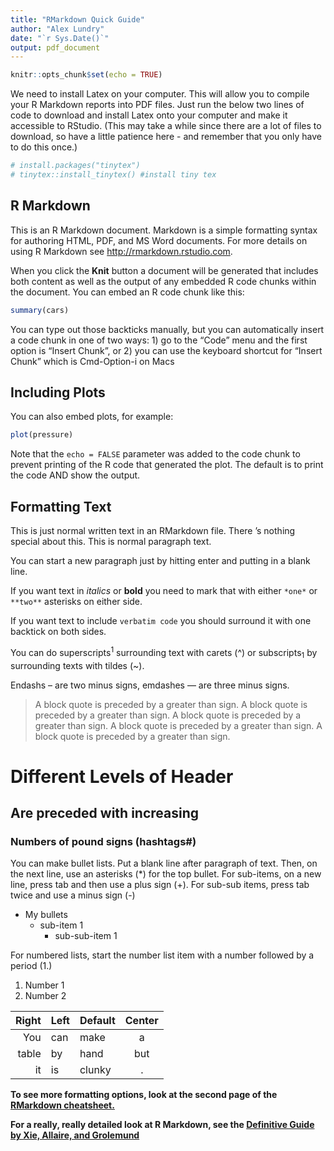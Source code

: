 ```yaml
---
title: "RMarkdown Quick Guide"
author: "Alex Lundry"
date: "`r Sys.Date()`"
output: pdf_document
---
```


```r
knitr::opts_chunk$set(echo = TRUE)
```

We need to install Latex on your computer.  This will allow you to compile your R Markdown reports into PDF files.  Just run the below two lines of code to download and install Latex onto your computer and make it accessible to RStudio.  (This may take a while since there are a lot of files to download, so have a little patience here - and remember that you only have to do this once.)

```r
# install.packages("tinytex")
# tinytex::install_tinytex() #install tiny tex
```


## R Markdown

This is an R Markdown document. Markdown is a simple formatting syntax for authoring HTML, PDF, and MS Word documents. For more details on using R Markdown see <http://rmarkdown.rstudio.com>.

When you click the **Knit** button a document will be generated that includes both content as well as the output of any embedded R code chunks within the document. You can embed an R code chunk like this:

```r
summary(cars)
```

You can type out those backticks manually, but you can automatically insert a code chunk in one of two ways: 1) go to the "Code" menu and the first option is "Insert Chunk", or 2) you can use the keyboard shortcut for "Insert Chunk" which is Cmd-Option-i on Macs

## Including Plots

You can also embed plots, for example:

```r
plot(pressure)
```

Note that the `echo = FALSE` parameter was added to the code chunk to prevent printing of the R code that generated the plot.  The default is to print the code AND show the output.


## Formatting Text

This is just normal written text in an RMarkdown file. There 's nothing special about this. This is normal paragraph text.

You can start a new paragraph just by hitting enter and putting in a blank line.

If you want text in *italics* or **bold** you need to mark that with either `*one*` or `**two**` asterisks on either side.

If you want text to include `verbatim code` you should surround it with one backtick on both sides.

You can do superscripts^1^ surrounding text with carets (\^) or subscripts~1~ by surrounding texts with tildes (\~).

Endashs -- are two minus signs, emdashes --- are three minus signs.

> A block quote is preceded by a greater than sign. A block quote is preceded by a greater than sign. A block quote is preceded by a greater than sign. A block quote is preceded by a greater than sign. A block quote is preceded by a greater than sign.

# Different Levels of Header

## Are preceded with increasing

### Numbers of pound signs (hashtags#)

You can make bullet lists. Put a blank line after paragraph of text. Then, on the next line, use an asterisks (\*) for the top bullet. For sub-items, on a new line, press tab and then use a plus sign (+). For sub-sub items, press tab twice and use a minus sign (-)

* My bullets
  + sub-item 1
      - sub-sub-item 1


For numbered lists, start the number list item with a number followed by a period (1.)

1.  Number 1
2.  Number 2


| Right | Left | Default | Center |
|------:|:-----|---------|:------:|
|   You | can  | make    |   a    |
| table | by   | hand    |  but   |
|    it | is   | clunky  |   .    |

**To see more formatting options, look at the second page of the [RMarkdown cheatsheet.](https://rstudio.com/wp-content/uploads/2016/03/rmarkdown-cheatsheet-2.0.pdf)**

**For a really, really detailed look at R Markdown, see the [Definitive Guide by Xie, Allaire, and Grolemund](https://bookdown.org/yihui/rmarkdown/)**
